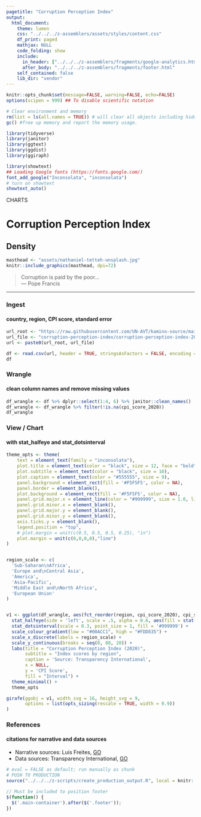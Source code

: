 ```yaml
---
pagetitle: "Corruption Perception Index"
output:
  html_document:
    theme: lumen
    css: "../../../z-assemblers/assets/styles/content.css"
    df_print: paged
    mathjax: NULL
    code_folding: show
    include:
      in_header: ["../../../z-assemblers/fragments/google-analytics.html", "../../../z-assemblers/fragments/header.html"]
      after_body: "../../../z-assemblers/fragments/footer.html"
    self_contained: false
    lib_dir: "vendor"
---
```


```r

knitr::opts_chunk$set(message=FALSE, warning=FALSE, echo=FALSE)
options(scipen = 999) ## To disable scientific notation

# Clear environment and memory
rm(list = ls(all.names = TRUE)) # will clear all objects including hidden objects.
gc() #free up memory and report the memory usage.

library(tidyverse)
library(janitor)
library(ggtext)
library(ggdist)
library(ggiraph)

library(showtext)
## Loading Google fonts (https://fonts.google.com/)
font_add_google("Inconsolata", "inconsolata")
# turn on showtext
showtext_auto()

```


<div class="activity">
CHARTS  
</div>

# Corruption Perception Index
## Density

```r

masthead <- "assets/nathaniel-tetteh-unsplash.jpg"
knitr::include_graphics(masthead, dpi=72)

```


> Corruption is paid by the poor...\
--- Pope Francis\

***

### Ingest
#### country, region, CPI score, standard error

```r

url_root <- "https://raw.githubusercontent.com/UN-AVT/kamino-source/main/sources/0-shared/data/"
url_file <- "corruption-perception-index/corruption-perception-index-2020.csv"
url <- paste0(url_root, url_file)

df <- read.csv(url, header = TRUE, stringsAsFactors = FALSE, encoding = "UTF-8")
df

```


### Wrangle
#### clean column names and remove missing values

```r

df_wrangle <- df %>% dplyr::select(1:4, 6) %>% janitor::clean_names()
df_wrangle <- df_wrangle %>% filter(!is.na(cpi_score_2020))
df_wrangle

```


### View / Chart
#### with stat_halfeye and stat_dotsinterval

```r

theme_opts <- theme(
    text = element_text(family = "inconsolata"), 
    plot.title = element_text(color = "black", size = 12, face = "bold"),
    plot.subtitle = element_text(color = "black", size = 10),
    plot.caption = element_text(color = "#555555", size = 9),
    panel.background = element_rect(fill = '#F5F5F5', color = NA),
    panel.border = element_blank(),
    plot.background = element_rect(fill = '#F5F5F5', color = NA),
    panel.grid.major.x = element_line(color = "#999999", size = 1.0, linetype = "dotted"),
    panel.grid.minor.x = element_blank(),
    panel.grid.major.y = element_blank(),
    panel.grid.minor.y = element_blank(),
    axis.ticks.y = element_blank(),
    legend.position = "top",
    # plot.margin = unit(c(0.5, 0.5, 0.5, 0.25), "in")
    plot.margin = unit(c(0,0,0,0),"line")
)


region_scale <- c(
  'Sub-Saharan\nAfrica', 
  'Europe and\nCentral Asia', 
  'America', 
  'Asia-Pacific', 
  'Middle East and\nNorth Africa', 
  'European Union'
)


v1 <- ggplot(df_wrangle, aes(fct_reorder(region, cpi_score_2020), cpi_score_2020)) +
  stat_halfeye(side = 'left', scale = .5, alpha = 0.6, aes(fill = stat(cut_cdf_qi( cdf, .width = c(.5, .8, .95), labels = scales::percent_format() )))) +
  stat_dotsinterval(scale = 0.3, point_size = 1, fill = '#999999') +
  scale_colour_gradient(low = "#00ACC1", high = "#FDD835") +
  scale_x_discrete(labels = region_scale) +
  scale_y_continuous(breaks = seq(0, 80, 20)) +
  labs(title = "Corruption Perception Index (2020)",
       subtitle = "Index scores by region",
       caption = 'Source: Transparency International',
       x = NULL,
       y = 'CPI Score',
       fill = "Interval") +
  theme_minimal() +
  theme_opts

girafe(ggobj = v1, width_svg = 16, height_svg = 9,
       options = list(opts_sizing(rescale = TRUE, width = 0.9))
)

```


### References
#### citations for narrative and data sources

* Narrative sources: Luis Freites, [GO](https://github.com/luisfrein/R_Tidytuesday){target="_blank"}
* Data sources: Transparency International, [GO](https://www.transparency.org/en){target="_blank"}

```r

# eval = FALSE as default; run manually as chunk
# PUSH TO PRODUCTION
source("../../../z-scripts/create_production_output.R", local = knitr::knit_global())

```



```js

// Must be included to position footer
$(function() {
  $('.main-container').after($('.footer'));
})

```

